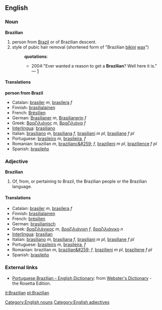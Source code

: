 ==English==
===Noun===
[[Category:English nouns]]
'''Brazilian'''
#person from [[Brazil]] or of Brazilian descent.
#style of pubic hair removal (shortened form of "Brazilian [[bikini]] [[wax]]")
#:'''quotations''':
#:*2004:"Ever wanted a reason to get a '''Brazilian'''? Well here it is." &mdash; [http://www.tinbilly.com./whatson.html]
====Translations====
'''person from Brazil'''
*Catalan: [[brasiler]] ''m'', [[brasilera]] ''f''
*Finnish: [[brasilialainen]]
*French: [[Brésilien]]
*German: [[Brasilianer]] ''m'', [[Brasilianerin]] ''f''
*Greek: [[Βραζιλιάνος]] ''m'', [[Βραζιλιάνα]] ''f''
*[[Interlingua]]: [[brasiliano]]
*Italian: [[brasiliano]] ''m'', [[brasiliana]] ''f'', [[brasiliani]] ''m pl'', [[brasiliane]] ''f pl''
*Portuguese: [[brasileiro]] ''m'', [[brasileira]], ''f''
*Romanian: brazilian ''m'', [[brazilianc&#259;]] ''f'', [[brazilieni]] ''m pl'', [[brazilience]] ''f pl''
*Spanish: [[brasileño]]

===Adjective===
[[Category:English adjectives]]
'''Brazilian'''
#Of, from, or pertaining to Brazil, the Brazilian people or the Brazilian language.
====Translations====
*Catalan: [[brasiler]] ''m'', [[brasilera]] ''f''
*Finnish: [[brasilialainen]]
*French: [[brésilien]]
*German: [[brasilianisch]]
*Greek: [[βραζιλάνικος]] ''m'', [[βραζιλιάνικη]] ''f'', [[βραζιλιάνικο]] ''n''
*[[Interlingua]]: [[brasilian]]
*Italian: [[brasiliano]] ''m'', [[brasiliana]] ''f'', [[brasiliani]] ''m pl'', [[brasiliane]] ''f pl''
*Portuguese: [[brasileiro]] ''m'', [[brasileira]], ''f''
*Romanian: brazilian ''m'', [[brazilian&#259;]] ''f'', [[brazilieni]] ''m pl'', [[braziliene]] ''f pl''
*Spanish: [[brasileño]]

=== External links ===
*[http://www.websters-online-dictionary.org/definition/Portuguese+Brazilian-english/ Portuguese Brazilian - English Dictionary]: from [http://www.websters-online-dictionary.org/ Webster's Dictionary] - the Rosetta Edition.

[[it:Brazilian]]
[[pt:Brazilian]]